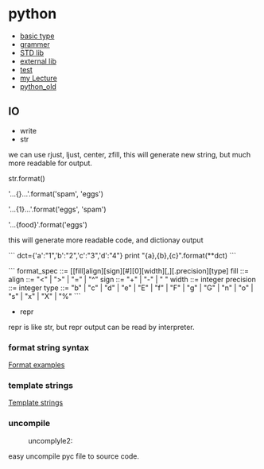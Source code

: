 = python =

* [[python_type|basic type]]
* [[python_grammer|grammer]]
* [[python_stdlib|STD lib]]
* [[python_lib|external lib]]
* [[python_test|test]]
* [[python_lec|my Lecture]]
* [[python_old]]
== IO ==
* write
* str
we can use rjust, ljust, center, zfill, this will generate new string, but much more readable for output.

str.format()

'...{}...'.format('spam', 'eggs')

'...{1}...'.format('eggs', 'spam')

'...{food}'.format('eggs')

this will generate more readable code, and dictionay output

```
dct={'a':"1",'b':"2",'c':"3",'d':"4"}
print "{a},{b},{c}".format(**dct)
```

```
format_spec ::=  [[fill]align][sign][#][0][width][,][.precision][type]
fill        ::=  <any character>
align       ::=  "<" | ">" | "=" | "^"
sign        ::=  "+" | "-" | " "
width       ::=  integer
precision   ::=  integer
type        ::=  "b" | "c" | "d" | "e" | "E" | "f" | "F" | "g" | "G" | "n" | "o" | "s" | "x" | "X" | "%"
```
* repr
repr is like str, but repr output can be read by interpreter.

=== format string syntax ===
[[https://docs.python.org/2/library/string.html#format-examples|Format examples]]
=== template strings ===
[[https://docs.python.org/2/library/string.html#template-strings|Template strings]]


=== uncompile ===
:uncomplyle2:
easy uncompile pyc file to source code.
